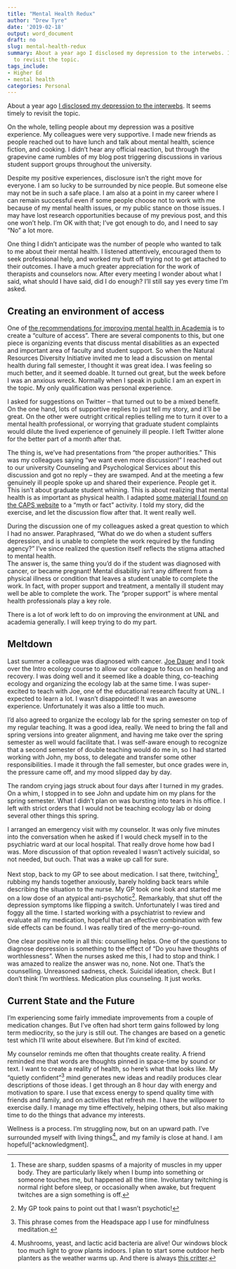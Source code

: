 ```yaml
---
title: "Mental Health Redux"
author: "Drew Tyre"
date: '2019-02-18'
output: word_document
draft: no
slug: mental-health-redux
summary: About a year ago I disclosed my depression to the interwebs. It seems timely
  to revisit the topic.
tags_include:
- Higher Ed
- mental health
categories: Personal
---
```


About a year ago [I disclosed my depression to the interwebs](https://drewtyre.rbind.io/mental-health/). 
It seems timely to revisit the topic.

On the whole, telling people about my depression was a positive 
experience. My colleagues were very supportive. 
I made new friends as people reached out to have lunch and talk about mental health, science 
fiction, and cooking. I didn't hear any official reaction, but through the
grapevine came rumbles of my blog post triggering discussions in various student
support groups throughout the university. 

Despite my positive experiences, disclosure isn't the right move for everyone.
I am so lucky to be surrounded by nice people. But someone else may not be in 
such a safe place. I am also at a point in my career where I can remain 
successful even if some people choose not to work with me because of my 
mental health issues, or my public stance on those issues. I may have
lost research opportunities because of my previous post, and this one won't help.
I'm OK with that; I've got 
enough to do, and I need to say "No" a lot more.

One thing I didn't anticipate was the number of people who wanted to talk to me 
about their mental health. I listened attentively, encouraged them to seek 
professional help, and worked my butt off trying not to get attached to their 
outcomes. I have a much greater appreciation for the work of therapists and 
counselors now. After every meeting I wonder about what I said, what should I have said, did I do enough? I'll still say 
yes every time I'm asked. 

## Creating an environment of access

One of [the recommendations for improving mental health in Academia](http://tucollaborative.org/sdm_downloads/supportive-academic-environments-for-faculty-with-mental-illnesses/) is to create a 
"culture of access". There are several components to this, but one piece is organizing 
events that discuss mental disabilities as an expected and important area of faculty and
student support. So when the Natural Resources Diversity Initiative invited me to lead a 
discussion on mental health during fall semester, I thought it was great idea.
I was feeling so much better, and it seemed doable. 
It turned out great, but the week before I was an anxious wreck. 
Normally when I speak in public I am an expert in the topic. My only 
qualification was personal experience. 

I asked for suggestions on
Twitter -- that turned out to be a mixed benefit. On the one hand, lots of 
supportive replies to just tell my story, and it'll be great. On the 
other were outright critical replies telling me to turn it over to a mental 
health professional, or worrying that graduate student complaints would dilute the lived 
experience of genuinely ill people. I left Twitter alone for the better part of
a month after that. 

The thing is, we've had presentations from "the proper authorities." This was my
colleagues saying "we want even more discussion!" I reached out to our university 
Counseling and Psychological Services about this discussion and got no reply -- 
they are swamped. And at the 
meeting a few genuinely ill people spoke up and shared their experience. People 
get it. This isn't about graduate student whining. This is about realizing that 
mental health is as important as physical health. I adapted [some material I 
found on the CAPS website](https://caps.unl.edu/big-red-folder) to a "myth or fact" 
activity. I told my story, did the exercise, and let the discussion flow after 
that. It went really well. 

During the discussion one of my colleagues asked a great question to which I had 
no answer. Paraphrased, "What do we do when a student suffers 
depression, and is unable to complete the work required by the funding agency?"
I've since realized the question itself reflects the
stigma attached to mental health.  
The answer is, the same thing you'd do if the student was diagnosed with cancer,
or became pregnant! Mental disability isn't any different from a physical illness or condition
that leaves a student unable to complete the work. In fact, with proper support and
treatment, a mentally ill student may well be able to complete the work. The "proper 
support" is where mental health professionals play a key role. 

There is a lot of work left to do on improving the environment at UNL and academia generally.
I will keep trying to do my part.

## Meltdown

Last summer a colleague was diagnosed with cancer. [Joe Dauer](http://snr.unl.edu/aboutus/who/people/faculty-member.asp?pid=1921) and I took over 
the Intro ecology course to allow our colleague to focus on healing and recovery. I was doing well
and it seemed like a doable thing, co-teaching ecology and organizing the ecology lab at
the same time. I was super-excited to teach
with Joe, one of the educational research faculty at UNL. I expected to learn a lot. I wasn't 
disappointed! It was an awesome experience. Unfortunately it was also a little too
much.  

I'd also agreed to organize the ecology lab for the spring semester on top of my regular
teaching. It was a good idea, really. We need to bring the fall and spring versions
into greater alignment, and having me take over the spring semester as well
would facilitate that. I was self-aware enough to recognize that a second semester 
of double teaching would do me in, so I had started working with John, my boss, to delegate
and transfer some other responsibilities. I made it through the fall semester, but 
once grades were in, the pressure came off, and my mood slipped day by day. 

The random crying jags struck about four days after I turned in
my grades. On a whim, I stopped in to see John and update him on my plans for the 
spring semester. What I didn't plan on was bursting into tears in his office.
I left with strict orders that I would
not be teaching ecology lab or doing several other things this spring. 

I arranged an emergency visit with my counselor. It was only five minutes into the 
conversation when he asked if I would check myself in to the psychiatric ward at
our local hospital. That really drove home how bad I was. More discussion
of that option revealed I wasn't actively suicidal, so not needed, but ouch. 
That was a wake up call for sure. 

Next stop, back to my GP to see about medication. I sat there, twitching[^twitch], rubbing my hands
together anxiously, barely holding back tears while describing the situation to
the nurse. My GP took one look and started me on a low dose of an atypical anti-psychotic[^antipsychotic]. 
Remarkably, that shut off the depression symptoms like flipping a switch. Unfortunately I was 
tired and foggy all the time. I started working with a psychiatrist to review and
evaluate all my medication, hopeful that an 
effective combination with few side effects can be found. I was really tired of
the merry-go-round. 

One clear positive note in all this: counselling helps. One of the questions to diagnose
depression is something to the effect of "Do you have thoughts of worthlessness". When 
the nurses asked me this, I had to stop and think. I was amazed to realize the answer
was no, none. Not one. That's the counselling. Unreasoned sadness, check. Suicidal 
ideation, check. But I don't think I'm worthless. Medication plus counseling. It just works. 

## Current State and the Future

I'm experiencing some fairly immediate improvements from a couple of medication changes. 
But I've often had short term gains followed by long term mediocrity, so the jury is still out. 
The changes are based on a genetic test which I'll write about elsewhere. But I'm 
kind of excited. 

My counselor reminds me often that thoughts create reality. A friend reminded me that 
words are thoughts pinned in space-time 
by sound or text. I want to create a reality of health, so here's what that looks like.
My "quietly confident"[^quiet] mind generates new ideas and readily produces clear descriptions of 
those ideas. I get through an 8 hour day with energy and motivation to spare. 
I use that excess energy to spend quality time with friends and family, and on
activities that refresh me. I have the willpower to 
exercise daily. I manage my time effectively, helping others, but also making time to
do the things that advance my interests. 

Wellness is a process. I'm struggling now, but 
on an upward path. I've surrounded myself with living things[^things], and my 
family is close at hand. I am hopeful[^acknowledgment].

[^twitch]: These are sharp, sudden spasms of a majority of muscles in my upper body.
They are particularly likely when I bump into something or someone touches me, but
happened all the time. Involuntary twitching is normal right before sleep, or occasionally when 
awake, but frequent twitches are a sign something is off.

[^antipsychotic]: My GP took pains to point out that I wasn't psychotic! 

[^things]: Mushrooms, yeast, and lactic acid bacteria are alive! Our windows 
block too much light to grow plants indoors. I plan to start some outdoor herb 
planters as the weather warms up. And there is always 
[this critter](https://flic.kr/p/2ec3evR).

[^quiet]: This phrase comes from the Headspace app I use for mindfulness meditation.

[^acknowledgement]: Kelly Helm-Smith and Peter Allman read early drafts of this post and it is immeasurably better as a result. 